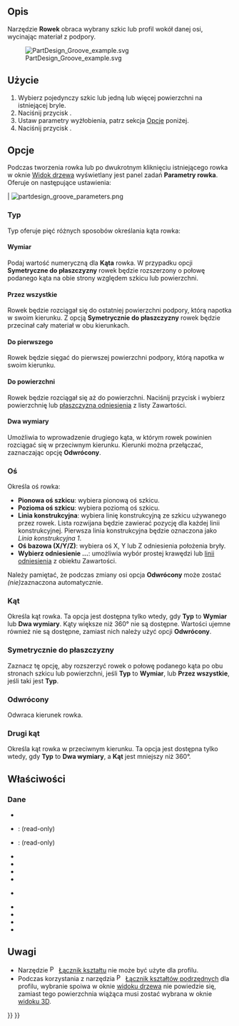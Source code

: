 <languages/>

{{Docnav/pl
|[[PartDesign_Hole/pl|Otwór]]
|[[PartDesign_SubtractiveLoft/pl|Odejmowanie wyciągnięciem przez profile]]
|[[PartDesign_Workbench/pl|środowisko pracy Projekt Części]]
|IconL=PartDesign_Hole.svg
|IconR=PartDesign_SubtractiveLoft.svg
|IconC=Workbench_PartDesign.svg
}}

{{GuiCommand/pl
|Name=PartDesign Groove
|Name/pl=Projekt Części: Rowek
|MenuLocation=Projekt Części → Utwórz cechę przez odjęcie → Rowek
|Workbenches=[[PartDesign_Workbench/pl|Projekt Części]]
|SeeAlso=[[PartDesign_Revolution/pl|Wyciągnij przez obrót]]
}}

<span id="Description"></span>
==Opis==

Narzędzie '''Rowek''' obraca wybrany szkic lub profil wokół danej osi, wycinając materiał z podpory.

[[File:PartDesign Groove example.svg|none]]

{{Caption|Powyżej: szkic ''(A)'' jest obracany wokół osi ''(B)''. Wynikowy rowek na bryle ''(C)'' jest pokazany po prawej stronie.}}

<span id="Usage"></span>
==Użycie==

# Wybierz pojedynczy szkic lub jedną lub więcej powierzchni na istniejącej bryle.
# Naciśnij przycisk {{Button|[[Image:PartDesign_Groove.svg|16px]] '''Rowek'''}}.
# Ustaw parametry wyżłobienia, patrz sekcja [[#Opcje|Opcje]] poniżej.
# Naciśnij przycisk {{Button|OK}}.

<span id="Options"></span>
==Opcje==

Podczas tworzenia rowka lub po dwukrotnym kliknięciu istniejącego rowka w oknie [[Tree_view/pl|Widok drzewa]] wyświetlany jest panel zadań '''Parametry rowka'''. Oferuje on następujące ustawienia:
<!--Wersja deweloperska 0.1 błędnie pokazuje "Revolution parameters"-->

| [[Image:partdesign_groove_parameters.png|frame|left]]

<span id="Type"></span>
===Typ===

{{Version/pl|1.0}}

Typ oferuje pięć różnych sposobów określania kąta rowka:

<span id="Dimension"></span>
====Wymiar====

Podaj wartość numeryczną dla '''Kąta''' rowka. W przypadku opcji '''Symetryczne do płaszczyzny''' rowek będzie rozszerzony o połowę podanego kąta na obie strony względem szkicu lub powierzchni.

<span id="Through_all"></span>
====Przez wszystkie====

Rowek będzie rozciągał się do ostatniej powierzchni podpory, którą napotka w swoim kierunku. Z opcją '''Symetrycznie do płaszczyzny''' rowek będzie przecinał cały materiał w obu kierunkach.

<span id="To_first"></span>
====Do pierwszego====

Rowek będzie sięgać do pierwszej powierzchni podpory, którą napotka w swoim kierunku.

<span id="Up_to_face"></span>
====Do powierzchni====

Rowek będzie rozciągał się aż do powierzchni. Naciśnij przycisk {{Button|Ściana}} i wybierz powierzchnię lub [[PartDesign_Plane/pl|płaszczyzna odniesienia]] z listy Zawartości.

<span id="Two_dimensions"></span>
====Dwa wymiary====

Umożliwia to wprowadzenie drugiego kąta, w którym rowek powinien rozciągać się w przeciwnym kierunku. Kierunki można przełączać, zaznaczając opcję '''Odwrócony'''.

<span id="Axis"></span>
===Oś===

Określa oś rowka:

* '''Pionowa oś szkicu''': wybiera pionową oś szkicu.
* '''Pozioma oś szkicu''': wybiera poziomą oś szkicu.
* '''Linia konstrukcyjna''': wybiera linię konstrukcyjną ze szkicu używanego przez rowek. Lista rozwijana będzie zawierać pozycję dla każdej linii konstrukcyjnej. Pierwsza linia konstrukcyjna będzie oznaczona jako ''Linia konstrukcyjna 1''.
* '''Oś bazowa (X/Y/Z)''': wybiera oś X, Y lub Z odniesienia położenia bryły.
* '''Wybierz odniesienie ...''': umożliwia wybór prostej krawędzi lub  [[PartDesign_Line/pl|linii odniesienia]] z obiektu Zawartości.

Należy pamiętać, że podczas zmiany osi opcja '''Odwrócony''' może zostać ''(nie)''zaznaczona automatycznie.

<span id="Angle"></span>
===Kąt===

Określa kąt rowka. Ta opcja jest dostępna tylko wtedy, gdy '''Typ''' to '''Wymiar''' lub '''Dwa wymiary'''. Kąty większe niż 360° nie są dostępne. Wartości ujemne również nie są dostępne, zamiast nich należy użyć opcji '''Odwrócony'''.

<span id="Symmetric_to_plane"></span>
===Symetrycznie do płaszczyzny===

Zaznacz tę opcję, aby rozszerzyć rowek o połowę podanego kąta po obu stronach szkicu lub powierzchni, jeśli '''Typ''' to '''Wymiar''', lub '''Przez wszystkie''', jeśli taki jest '''Typ'''.

<span id="Reversed"></span>
===Odwrócony===

Odwraca kierunek rowka.

<span id="2nd_angle"></span>
===Drugi kąt===

{{Version/pl|1.0}}

Określa kąt rowka w przeciwnym kierunku. Ta opcja jest dostępna tylko wtedy, gdy '''Typ''' to '''Dwa wymiary''', a '''Kąt''' jest mniejszy niż 360°.

<span id="Properties"></span>
==Właściwości==

<span id="Data"></span>
===Dane===

{{TitleProperty|Rowek}}

* {{PropertyData|Typ|Enumeration}}
* {{PropertyData|Baza|Vector}}: (read-only)
* {{PropertyData|Oś|Vector}}: (read-only)
* {{PropertyData|Kąt|Angle}}
* {{PropertyData|Kąt2|Angle}}
* {{PropertyData|Do powierzchni|LinkSub}}
* {{PropertyData|Oś odniesienia|LinkSub}}

{{TitleProperty|Projekt Części}}

* {{PropertyData|Ulepsz|Bool}}

{{TitleProperty|Szkic bazowy}}

* {{PropertyData|Profil|LinkSub}}
* {{PropertyData|Płaszczyzna pośrednia|Bool}}
* {{PropertyData|Odwrócony|Bool}}
* {{PropertyData|Zezwalaj na wiele ścian|Bool}}

<span id="Notes"></span>
==Uwagi==

* Narzędzie [[File:PartDesign_ShapeBinder.svg|16px]] [[PartDesign_ShapeBinder/pl|Łącznik kształtu]] nie może być użyte dla profilu.
* Podczas korzystania z narzędzia [[File:PartDesign_SubShapeBinder.svg|16px]] [[PartDesign_SubShapeBinder/pl|Łącznik kształtów podrzędnych]] dla profilu, wybranie spoiwa w oknie [[Tree_view/pl|widoku drzewa]] nie powiedzie się, zamiast tego powierzchnia wiążąca musi zostać wybrana w oknie [[3D_view/pl|widoku 3D]].


{{Docnav/pl
|[[PartDesign_Hole/pl|Otwór]]
|[[PartDesign_SubtractiveLoft/pl|Odejmowanie wyciągnięciem przez profile]]
|[[PartDesign_Workbench/pl|środowisko pracy Projekt Części]]
|IconL=PartDesign_Hole.svg
|IconR=PartDesign_SubtractiveLoft.svg
|IconC=Workbench_PartDesign.svg
}}

{{PartDesign Tools navi{{#translation:}}}}
{{Userdocnavi{{#translation:}}}}